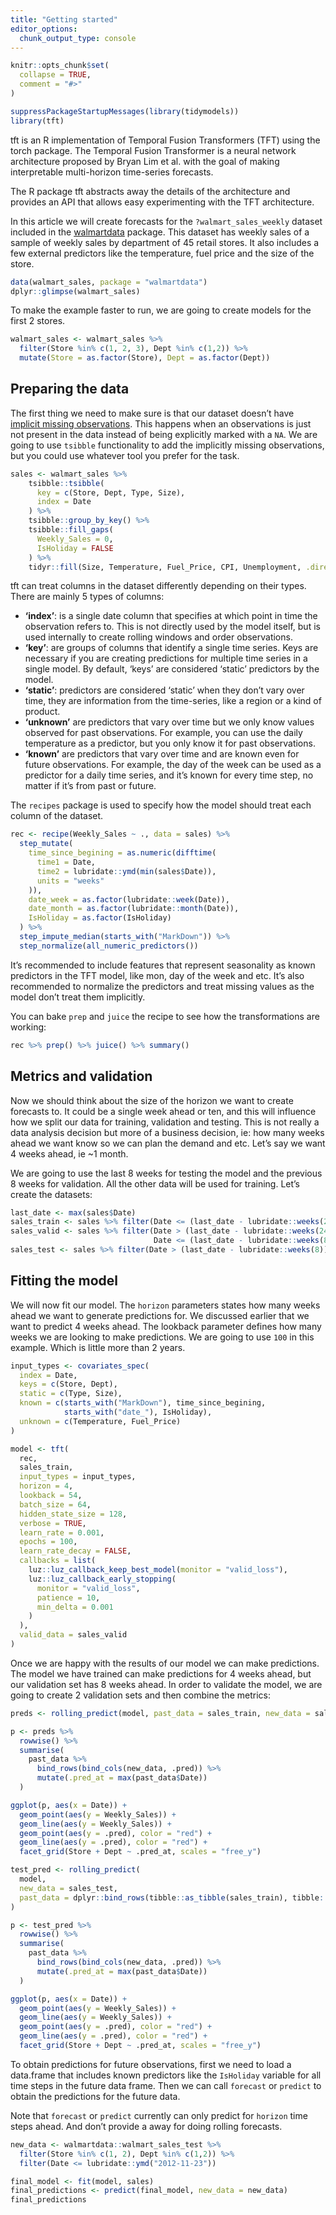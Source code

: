 ```yaml
---
title: "Getting started"
editor_options: 
  chunk_output_type: console
---
```


```r
knitr::opts_chunk$set(
  collapse = TRUE,
  comment = "#>"
)
```

```r
suppressPackageStartupMessages(library(tidymodels))
library(tft)
```

tft is an R implementation of Temporal Fusion Transformers (TFT) using the torch package. The Temporal Fusion Transformer is a neural network architecture proposed by Bryan Lim et al. with the goal of making interpretable multi-horizon time-series forecasts.

The R package tft abstracts away the details of the architecture and
provides an API that allows easy experimenting with the TFT architecture.

In this article we will create forecasts for the `?walmart_sales_weekly` dataset included in the [walmartdata](https://github.com/dfalbel/walmartdata) package. This dataset has weekly sales of a sample of
weekly sales by department of 45 retail stores. It also includes a few external predictors like the temperature,
fuel price and the size of the store.

```r
data(walmart_sales, package = "walmartdata")
dplyr::glimpse(walmart_sales)
```

To make the example faster to run, we are going to create models for the first 2
stores.

```r
walmart_sales <- walmart_sales %>% 
  filter(Store %in% c(1, 2, 3), Dept %in% c(1,2)) %>% 
  mutate(Store = as.factor(Store), Dept = as.factor(Dept))
```


## Preparing the data

The first thing we need to make sure is that our dataset doesn't have [implicit missing observations](https://r4ds.hadley.nz/missing-values.html#missing-values). This happens when an observations is just not present in
the data instead of being explicitly marked with a `NA`. We are going to use
`tsibble` functionality to add the implicitly missing observations, but you could
use whatever tool you prefer for the task.

```r
sales <- walmart_sales %>%
    tsibble::tsibble(
      key = c(Store, Dept, Type, Size),
      index = Date
    ) %>%
    tsibble::group_by_key() %>%
    tsibble::fill_gaps(
      Weekly_Sales = 0,
      IsHoliday = FALSE
    ) %>%
    tidyr::fill(Size, Temperature, Fuel_Price, CPI, Unemployment, .direction = "down")
```

tft can treat columns in the dataset differently depending on their types. There
are mainly 5 types of columns:

- **'index'**: is a single date column that specifies at which point in time 
  the observation refers to. This is not directly used by the model itself, but is
  used internally to create rolling windows and order observations.
- **'key'**: are groups of columns that identify a single time series. Keys
  are necessary if you are creating predictions for multiple time series in a 
  single model. By default, 'keys' are considered 'static' predictors by the model.
- **'static'**: predictors are considered 'static' when they don't vary over time,
  they are information from the time-series, like a region or a kind of product.
- **'unknown'** are predictors that vary over time but we only know values observed
  for past observations. For example, you can use the daily temperature as a predictor,
  but you only know it for past observations.
- **'known'** are predictors that vary over time and are known even for future observations.
  For example, the day of the week can be used as a predictor for a daily time series,
  and it's known for every time step, no matter if it's from past or future.

The `recipes` package is used to specify how the model should treat each column
of the dataset.

```r
rec <- recipe(Weekly_Sales ~ ., data = sales) %>% 
  step_mutate(
    time_since_begining = as.numeric(difftime(
      time1 = Date, 
      time2 = lubridate::ymd(min(sales$Date)), 
      units = "weeks"
    )),
    date_week = as.factor(lubridate::week(Date)),
    date_month = as.factor(lubridate::month(Date)),
    IsHoliday = as.factor(IsHoliday)
  ) %>% 
  step_impute_median(starts_with("MarkDown")) %>% 
  step_normalize(all_numeric_predictors())
```

It's recommended to include features that represent seasonality as known predictors
in the TFT model, like mon, day of the week and etc.
It's also recommended to normalize the predictors and treat missing values as
the model don't treat them implicitly. 

You can bake `prep` and `juice` the recipe to see how the transformations are working:

```r
rec %>% prep() %>% juice() %>% summary()
```

## Metrics and validation

Now we should think about the size of the horizon we want to create forecasts to.
It could be a single week ahead or ten, and this will influence how we split our
data for training, validation and testing. This is not really a data analysis
decision but more of a business decision, ie: how many weeks ahead we want know
so we can plan the demand and etc. Let's say we want 4 weeks ahead, ie ~1 month.

We are going to use the last 8 weeks for testing the model and the previous 8 weeks
for validation. All the other data will be used for training. Let's create the
datasets:

```r
last_date <- max(sales$Date)
sales_train <- sales %>% filter(Date <= (last_date - lubridate::weeks(24)))
sales_valid <- sales %>% filter(Date > (last_date - lubridate::weeks(24)),
                                Date <= (last_date - lubridate::weeks(8)))
sales_test <- sales %>% filter(Date > (last_date - lubridate::weeks(8)))
```

## Fitting the model

We will now fit our model. The `horizon` parameters states how many weeks ahead 
we want to generate predictions for. We discussed earlier that we want to predict 
4 weeks ahead. The lookback parameter defines how many weeks we are looking to make
predictions. We are going to use `100` in this example. Which is little more than 2
years.

```r
input_types <- covariates_spec(
  index = Date,
  keys = c(Store, Dept),
  static = c(Type, Size),
  known = c(starts_with("MarkDown"), time_since_begining, 
            starts_with("date_"), IsHoliday),
  unknown = c(Temperature, Fuel_Price)
)

model <- tft(
  rec, 
  sales_train,
  input_types = input_types,
  horizon = 4, 
  lookback = 54, 
  batch_size = 64,
  hidden_state_size = 128,
  verbose = TRUE,
  learn_rate = 0.001,
  epochs = 100,
  learn_rate_decay = FALSE,
  callbacks = list(
    luz::luz_callback_keep_best_model(monitor = "valid_loss"),
    luz::luz_callback_early_stopping(
      monitor = "valid_loss", 
      patience = 10, 
      min_delta = 0.001
    )
  ),
  valid_data = sales_valid
)
```

Once we are happy with the results of our model we can make predictions. 
The model we have trained can make predictions for 4 weeks ahead, but our validation
set has 8 weeks ahead. In order to validate the model, we are going to create 2 
validation sets and then combine the metrics:

```r
preds <- rolling_predict(model, past_data = sales_train, new_data = sales_valid)

p <- preds %>% 
  rowwise() %>% 
  summarise(
    past_data %>% 
      bind_rows(bind_cols(new_data, .pred)) %>% 
      mutate(.pred_at = max(past_data$Date))
  )

ggplot(p, aes(x = Date)) +
  geom_point(aes(y = Weekly_Sales)) +
  geom_line(aes(y = Weekly_Sales)) +
  geom_point(aes(y = .pred), color = "red") +
  geom_line(aes(y = .pred), color = "red") +
  facet_grid(Store + Dept ~ .pred_at, scales = "free_y")
```

```r
test_pred <- rolling_predict(
  model, 
  new_data = sales_test, 
  past_data = dplyr::bind_rows(tibble::as_tibble(sales_train), tibble::as_tibble(sales_valid))
)

p <- test_pred %>% 
  rowwise() %>% 
  summarise(
    past_data %>% 
      bind_rows(bind_cols(new_data, .pred)) %>% 
      mutate(.pred_at = max(past_data$Date))
  )

ggplot(p, aes(x = Date)) +
  geom_point(aes(y = Weekly_Sales)) +
  geom_line(aes(y = Weekly_Sales)) +
  geom_point(aes(y = .pred), color = "red") +
  geom_line(aes(y = .pred), color = "red") +
  facet_grid(Store + Dept ~ .pred_at, scales = "free_y")
```

To obtain predictions for future observations, first we need to load a 
data.frame that includes known predictors like the `IsHoliday` variable
for all time steps in the future data frame. Then we can call `forecast`
or `predict` to obtain the predictions for the future data.

Note that `forecast` or `predict` currently can only predict for 
`horizon` time steps ahead. And don't provide a away for doing 
rolling forecasts.

```r
new_data <- walmartdata::walmart_sales_test %>% 
  filter(Store %in% c(1, 2), Dept %in% c(1,2)) %>% 
  filter(Date <= lubridate::ymd("2012-11-23"))

final_model <- fit(model, sales)
final_predictions <- predict(final_model, new_data = new_data)
final_predictions
```
